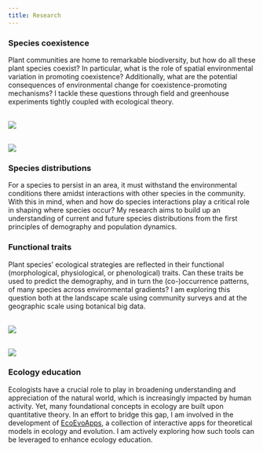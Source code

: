 ```yaml
---
title: Research
---
```


::::: {layout="[50, 50]"}
<div>

### Species coexistence

Plant communities are home to remarkable biodiversity, but how do all these plant species coexist? In particular, what is the role of spatial environmental variation in promoting coexistence? Additionally, what are the potential consequences of environmental change for coexistence-promoting mechanisms? I tackle these questions through field and greenhouse experiments tightly coupled with ecological theory.

</div>

<div>

<br> ![](/assets/img/sedgwick-community.jpg){fig-alt="A photo of a plant community at Sedgwick Reserve"}

</div>
:::::

::::: {layout="[50, 50]"}
<div>

<br> ![](/assets/img/sedgwick-landscape.jpg){fig-alt="A photo of the landscape at Sedgwick Reserve"}

</div>

<div>

### Species distributions

For a species to persist in an area, it must withstand the environmental conditions there amidst interactions with other species in the community. With this in mind, when and how do species interactions play a critical role in shaping where species occur? My research aims to build up an understanding of current and future species distributions from the first principles of demography and population dynamics.

</div>
:::::

::::: {layout="[50, 50]"}
<div>

### Functional traits

Plant species' ecological strategies are reflected in their functional (morphological, physiological, or phenological) traits. Can these traits be used to predict the demography, and in turn the (co-)occurrence patterns, of many species across environmental gradients? I am exploring this question both at the landscape scale using community surveys and at the geographic scale using botanical big data.

</div>

<div>

<br> ![](/assets/img/lasthenia-californica.jpg){fig-alt="A photo of Lasthenia californica"}

</div>
:::::

::::: {layout="[50, 50]"}
<div>

<br> ![](/assets/img/ecoevoapps-mutualism.jpg){fig-alt="A screenshot of the EcoEvoApps mutualism app"}

</div>

<div>

### Ecology education

Ecologists have a crucial role to play in broadening understanding and appreciation of the natural world, which is increasingly impacted by human activity. Yet, many foundational concepts in ecology are built upon quantitative theory. In an effort to bridge this gap, I am involved in the development of [EcoEvoApps](https://ecoevoapps.gitlab.io), a collection of interactive apps for theoretical models in ecology and evolution. I am actively exploring how such tools can be leveraged to enhance ecology education.

</div>
:::::
